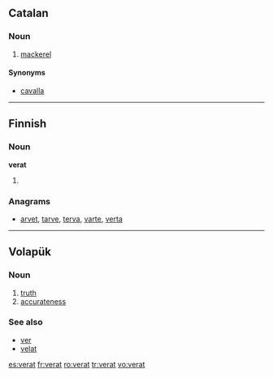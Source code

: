 ==Catalan==

===Noun===
{{ca-noun|m}}

# [[mackerel]]

====Synonyms====
* [[cavalla]]

----

==Finnish==

===Noun===
'''verat'''

# {{plural of|lang=fi|verka}}

===Anagrams===
* [[arvet#Finnish|arvet]], [[tarve#Finnish|tarve]], [[terva#Finnish|terva]], [[varte#Finnish|varte]], [[verta#Finnish|verta]]

----

==Volapük==

===Noun===
{{head|vo|noun}}

# [[truth]]
# [[accurateness]]

===See also===
* [[ver]]
* [[velat]]

[[es:verat]]
[[fr:verat]]
[[ro:verat]]
[[tr:verat]]
[[vo:verat]]